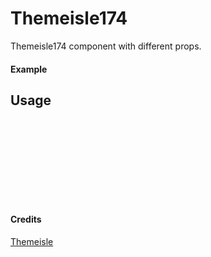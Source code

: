 
<Meta of={Themeisle174} title="Themeisle/Themeisle174" />

# Themeisle174

Themeisle174 component with different props.

#### Example

<Canvas of={Themeisle174.Primary} />

## Usage

```ts
import { Themeisle174 } from "yadl-ui";

const Example = () => {
  return (
      <Themeisle174 />
  );
};

export default Example;
```

#### Credits
[Themeisle](https://themeisle.com/illustrations)
